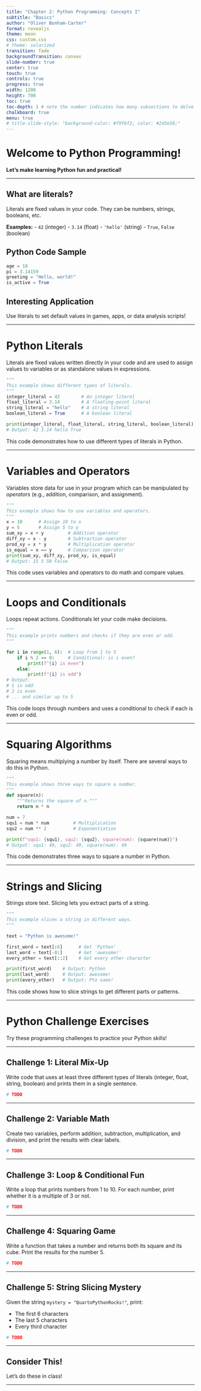 ```yaml
---
title: "Chapter 2: Python Programming: Concepts I"
subtitle: "Basics"
author: "Oliver Bonham-Carter"
format: revealjs
theme: moon
css: custom.css
# theme: solarized
transition: fade
backgroundTransition: convex
slide-number: true
center: true
touch: true
controls: true
progress: true
width: 1200
height: 700
toc: true
toc-depth: 1 # note the number indicates how many subsections to delve into
chalkboard: true
menu: true
# title-slide-style: "background-color: #f9f6f2; color: #2d3e50;"
---
```


<!-- Find your available themes: ls /Applications/quarto/share/formats/revealjs/themes -->


# Welcome to Python Programming!

::: {.callout-tip}
**Let's make learning Python fun and practical!**
:::

---

## What are literals?

Literals are fixed values in your code. They can be numbers, strings, booleans, etc.

::: {.callout-note}
**Examples:**
- `42` (integer)
- `3.14` (float)
- `'hello'` (string)
- `True`, `False` (boolean)
:::

## Python Code Sample

```python
age = 18
pi = 3.14159
greeting = "Hello, world!"
is_active = True
```

## Interesting Application

Use literals to set default values in games, apps, or data analysis scripts!

---

# Python Literals

Literals are fixed values written directly in your code and are used to assign values to variables or as standalone values in expressions.

<!-- ::: {.example-large} -->
::: {.example}
```python
"""
This example shows different types of literals.
"""
integer_literal = 42        # An integer literal
float_literal = 3.14        # A floating-point literal
string_literal = "hello"    # A string literal
boolean_literal = True      # A boolean literal

print(integer_literal, float_literal, string_literal, boolean_literal)
# Output: 42 3.14 hello True
```
:::
This code demonstrates how to use different types of literals in Python.

---

# Variables and Operators

Variables store data for use in your program which can be manipulated by *operators* (e.g., addition, comparison, and assignment).

<!-- ::: {.example-large} -->
::: {.example}
```python
"""
This example shows how to use variables and operators.
"""
x = 10      # Assign 10 to x
y = 5       # Assign 5 to y
sum_xy = x + y         # Addition operator
diff_xy = x - y        # Subtraction operator
prod_xy = x * y        # Multiplication operator
is_equal = x == y      # Comparison operator
print(sum_xy, diff_xy, prod_xy, is_equal)
# Output: 15 5 50 False
```
:::
This code uses variables and operators to do math and compare values.

---

# Loops and Conditionals

Loops repeat actions. Conditionals let your code make decisions.

<!-- ::: {.example-large} -->
::: {.example}
```python
"""
This example prints numbers and checks if they are even or odd.
"""

for i in range(1, 6):  # Loop from 1 to 5
    if i % 2 == 0:     # Conditional: is i even?
        print(f"{i} is even")
    else:
        print(f"{i} is odd")
# Output:
# 1 is odd
# 2 is even
# ... and similar up to 5
```
:::
This code loops through numbers and uses a conditional to check if each is even or odd.

---

# Squaring Algorithms

Squaring means multiplying a number by itself. There are several ways to do this in Python.

<!-- ::: {.example-large} -->
::: {.example}
```python
"""
This example shows three ways to square a number.
"""
def square(n):
    """Returns the square of n."""
    return n * n

num = 7
squ1 = num * num         # Multiplication
squ2 = num ** 2          # Exponentiation

print(f"squ1: {squ1}, squ2: {squ2}, square(num): {square(num)}")
# Output: squ1: 49, squ2: 49, square(num): 49
```
:::
This code demonstrates three ways to square a number in Python.

---

# Strings and Slicing

Strings store text. Slicing lets you extract parts of a string.

<!-- ::: {.example-large} -->
::: {.example}
```python
"""
This example slices a string in different ways.
"""

text = "Python is awesome!"

first_word = text[:6]      # Get 'Python'
last_word = text[-8:]      # Get 'awesome!'
every_other = text[::2]    # Get every other character

print(first_word)    # Output: Python
print(last_word)     # Output: awesome!
print(every_other)   # Output: Pto saeo!
```
:::
This code shows how to slice strings to get different parts or patterns.

---

# Python Challenge Exercises

Try these programming challenges to practice your Python skills!

---

## Challenge 1: Literal Mix-Up

Write code that uses at least three different types of literals (integer, float, string, boolean) and prints them in a single sentence.

::: {.example}
```python
# TODO
```
:::

---

## Challenge 2: Variable Math

Create two variables, perform addition, subtraction, multiplication, and division, and print the results with clear labels.

::: {.example}
```python
# TODO
```
:::

---

## Challenge 3: Loop & Conditional Fun

Write a loop that prints numbers from 1 to 10. For each number, print whether it is a multiple of 3 or not.

::: {.example}
```python
# TODO
```
:::

---

## Challenge 4: Squaring Game

Write a function that takes a number and returns both its square and its cube. Print the results for the number 5.

::: {.example}
```python
# TODO
```
:::

---

## Challenge 5: String Slicing Mystery

Given the string `mystery = "QuartoPythonRocks!"`, print:

- The first 6 characters
- The last 5 characters
- Every third character

::: {.example}
```python
# TODO
```
:::

---

## Consider This!


Let's do these in class!



---
